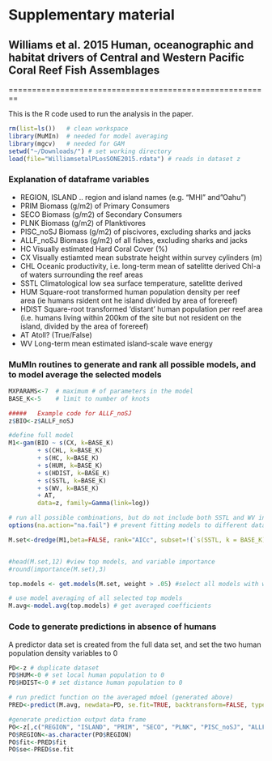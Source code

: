 
# Supplementary material
## Williams et al. 2015 Human, oceanographic and habitat drivers of Central and Western Pacific Coral Reef Fish Assemblages

========================================================

This is the R code used to run the analysis in the paper. 
```r
rm(list=ls())   # clean workspace
library(MuMIn)  # needed for model averaging
library(mgcv)   # needed for GAM
setwd("~/Downloads/") # set working directory
load(file="WilliamsetalPLosSONE2015.rdata") # reads in dataset z
```

### Explanation of dataframe variables
* REGION, ISLAND .. region and island names (e.g. "MHI" and"Oahu")  
* PRIM  Biomass (g/m2) of Primary Consumers  
* SECO  Biomass (g/m2) of Secondary Consumers  
* PLNK  Biomass (g/m2) of Planktivores  
* PISC_noSJ  Biomass (g/m2) of piscivores, excluding sharks and jacks    
* ALLF_noSJ  Biomass (g/m2) of all fishes, excluding sharks and jacks  
* HC      Visually estimated Hard Coral Cover (%)  
* CX		 Visually estiamted mean substrate height within survey cylinders (m)  
* CHL		Oceanic productivity, i.e. long-term mean of satelitte derived Chl-a of waters surrounding the reef areas  
* SSTL		Climatological low sea surface temperature, satelitte derived   
* HUM		Square-root transformed human population density per reef   
                area (ie humans rsident ont he island divided by area of         forereef)  
* HDIST		Square-root transformed 'distant' human population per reef area (i.e. humans living within 200km of the site but not resident on the island, divided by the area of forereef)  
* AT		Atoll? (True/False)
* WV  	        Long-term mean estimated island-scale wave energy 

### MuMIn routines to generate and rank all possible models, and to model average the selected models

```r
MXPARAMS<-7  # maximum # of parameters in the model 
BASE_K<-5    # limit to number of knots

#####   Example code for ALLF_noSJ
z$BIO<-z$ALLF_noSJ

#define full model
M1<-gam(BIO ~ s(CX, k=BASE_K) 
        + s(CHL, k=BASE_K) 
        + s(HC, k=BASE_K) 
        + s(HUM, k=BASE_K) 
        + s(HDIST, k=BASE_K) 
        + s(SSTL, k=BASE_K) 
        + s(WV, k=BASE_K) 
        + AT, 
        data=z, family=Gamma(link=log))

# run all possible combinations, but do not include both SSTL and WV in the same model
options(na.action="na.fail") # prevent fitting models to different datasets

M.set<-dredge(M1,beta=FALSE, rank="AICc", subset=!(`s(SSTL, k = BASE_K)`  &&  `s(WV, k = BASE_K)`), m.max=MXPARAMS, extra = alist(AIC, "R^2", "adjR^2"))


#head(M.set,12) #view top models, and variable importance
#round(importance(M.set),3)       

top.models <- get.models(M.set, weight > .05) #select all models with weight > 0.05

# use model averaging of all selected top models
M.avg<-model.avg(top.models) # get averaged coefficients
```

### Code to generate predictions in absence of humans

A predictor data set is created from the full data set, and set the two human population density variables to 0
```r

PD<-z # duplicate dataset
PD$HUM<-0 # set local human population to 0
PD$HDIST<-0 # set distance human population to 0

# run predict function on the averaged mdoel (generated above)
PRED<-predict(M.avg, newdata=PD, se.fit=TRUE, backtransform=FALSE, type="response")

#generate prediction output data frame
PO<-z[,c("REGION", "ISLAND", "PRIM", "SECO", "PLNK", "PISC_noSJ", "ALLF_noSJ")]
PO$REGION<-as.character(PO$REGION)
PO$fit<-PRED$fit
PO$se<-PRED$se.fit
```
